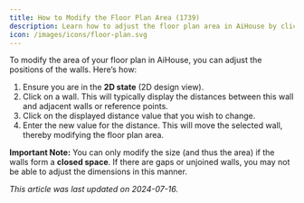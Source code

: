 ```yaml
---
title: How to Modify the Floor Plan Area (1739)
description: Learn how to adjust the floor plan area in AiHouse by clicking on walls in 2D mode to view and modify distances, thereby moving the walls. Note that only closed walls can have their size modified.
icon: /images/icons/floor-plan.svg
---
```


To modify the area of your floor plan in AiHouse, you can adjust the positions of the walls. Here’s how:

1.  Ensure you are in the **2D state** (2D design view).
2.  Click on a wall. This will typically display the distances between this wall and adjacent walls or reference points.
3.  Click on the displayed distance value that you wish to change.
4.  Enter the new value for the distance. This will move the selected wall, thereby modifying the floor plan area.

**Important Note:** You can only modify the size (and thus the area) if the walls form a **closed space**. If there are gaps or unjoined walls, you may not be able to adjust the dimensions in this manner.

<!-- Image: Illustrating clicking on a wall in 2D to see distances, then clicking a distance value to modify it and move the wall. -->

*This article was last updated on 2024-07-16.*
